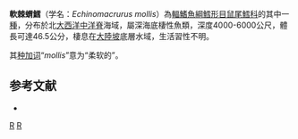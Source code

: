 {{Speciesbox
| taxon = Echinomacrurus mollis
| authority = [[Roule|Roule]], 1916
| status = NE
| status_system = iucn3.1
| trend = unknow
}}
'''軟棘蝟鱈'''（学名：''Echinomacrurus mollis''）為[[輻鰭魚綱|輻鰭魚綱]][[鱈形目|鱈形目]][[鼠尾鱈科|鼠尾鱈科]]的其中一[[種|種]]，分布於北[[大西洋|大西洋]][[中洋脊|中洋脊]]海域，屬深海底棲性魚類，深度4000-6000公尺，體長可達46.5公分，棲息在[[大陸坡|大陸坡]]底層水域，生活習性不明。

其[[种加词|种加词]]“''mollis ''”意为“柔软的”。

==参考文献==
*{{FishBase_species|genus=Echinomacrurus|species=mollis|year=2015|month=12}}

{{鱈形目小作品}}
{{Taxonbar}}
[[Category:1916年描述的鱼类|R]]
[[Category:蝟鱈屬|R]]